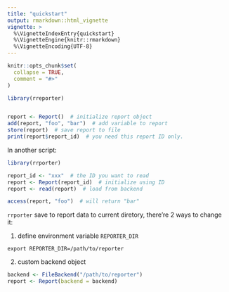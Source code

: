 ```yaml
---
title: "quickstart"
output: rmarkdown::html_vignette
vignette: >
  %\VignetteIndexEntry{quickstart}
  %\VignetteEngine{knitr::rmarkdown}
  %\VignetteEncoding{UTF-8}
---
```


```r
knitr::opts_chunk$set(
  collapse = TRUE,
  comment = "#>"
)
```

```r
library(rreporter)


report <- Report()  # initialize report object
add(report, "foo", "bar")  # add variable to report
store(report)  # save report to file
print(report$report_id)  # you need this report ID only.
```

In another script:

```r
library(rrporter)

report_id <- "xxx"  # the ID you want to read
report <- Report(report_id)  # initialize using ID
report <- read(report)  # load from backend

access(report, "foo")  # will return "bar"
```

`rrporter` save to report data to current diretory, there're 2 ways to change it:

1. define environment variable `REPORTER_DIR`

```
export REPORTER_DIR=/path/to/reporter
```

2. custom backend object

```R
backend <- FileBackend("/path/to/reporter")
report <- Report(backend = backend)
```
